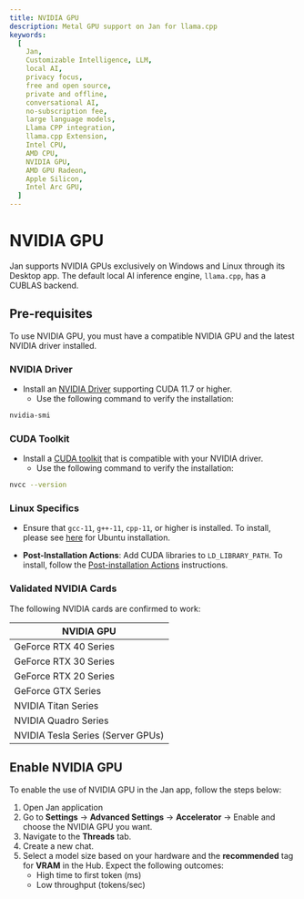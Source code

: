 ```yaml
---
title: NVIDIA GPU
description: Metal GPU support on Jan for llama.cpp
keywords:
  [
    Jan,
    Customizable Intelligence, LLM,
    local AI,
    privacy focus,
    free and open source,
    private and offline,
    conversational AI,
    no-subscription fee,
    large language models,
    Llama CPP integration,
    llama.cpp Extension,
    Intel CPU,
    AMD CPU,
    NVIDIA GPU,
    AMD GPU Radeon,
    Apple Silicon,
    Intel Arc GPU,
  ]
---
```


# NVIDIA GPU

Jan supports NVIDIA GPUs exclusively on Windows and Linux through its Desktop app. The default local AI inference engine, `llama.cpp`, has a CUBLAS backend.
## Pre-requisites
To use NVIDIA GPU, you must have a compatible NVIDIA GPU and the latest NVIDIA driver installed.
### NVIDIA Driver

- Install an [NVIDIA Driver](https://www.nvidia.com/Download/index.aspx) supporting CUDA 11.7 or higher.
    - Use the following command to verify the installation:

```bash
nvidia-smi
```

### CUDA Toolkit

- Install a [CUDA toolkit](https://developer.nvidia.com/cuda-downloads) that is compatible with your NVIDIA driver.
    - Use the following command to verify the installation:

```bash
nvcc --version
```
### Linux Specifics

- Ensure that `gcc-11`, `g++-11`, `cpp-11`, or higher is installed. To install, please see [here](https://gcc.gnu.org/projects/cxx-status.html#cxx17) for Ubuntu installation.

- **Post-Installation Actions**: Add CUDA libraries to `LD_LIBRARY_PATH`. To install, follow the [Post-installation Actions](https://docs.nvidia.com/cuda/cuda-installation-guide-linux/index.html#post-installation-actions) instructions.

### Validated NVIDIA Cards
The following NVIDIA cards are confirmed to work:

| NVIDIA GPU      |
|--------------------------|
| GeForce RTX 40 Series    |
| GeForce RTX 30 Series    |
| GeForce RTX 20 Series    |
| GeForce GTX Series       |
| NVIDIA Titan Series      |
| NVIDIA Quadro Series     |
| NVIDIA Tesla Series (Server GPUs) |


## Enable NVIDIA GPU
To enable the use of NVIDIA GPU in the Jan app, follow the steps below:
1.  Open Jan application
2.  Go to **Settings** -> **Advanced Settings** -> **Accelerator** -> Enable and choose the NVIDIA GPU you want.
3. Navigate to the **Threads** tab.
4. Create a new chat.
5. Select a model size based on your hardware and the **recommended** tag for **VRAM** in the Hub. Expect the following outcomes:
    - High time to first token (ms)
    - Low throughput (tokens/sec)